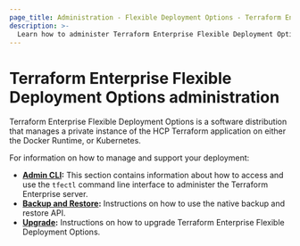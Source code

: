 ```yaml
---
page_title: Administration - Flexible Deployment Options - Terraform Enterprise
description: >-
  Learn how to administer Terraform Enterprise Flexible Deployment Options.
---
```


# Terraform Enterprise Flexible Deployment Options administration

Terraform Enterprise Flexible Deployment Options is a software distribution that manages a private instance of the HCP Terraform application on either the Docker Runtime, or Kubernetes.

For information on how to manage and support your deployment:

- **[Admin CLI](/terraform/enterprise/flexible-deployments/admin/admin-cli/admin-cli):** This section contains information about how to access and use the `tfectl` command line interface to administer the Terraform Enterprise server.
- **[Backup and Restore](/terraform/enterprise/flexible-deployments/admin/admin-cli/backup-restore):** Instructions on how to use the native backup and restore API.
- **[Upgrade](/terraform/enterprise/flexible-deployments/admin/upgrade):** Instructions on how to upgrade Terraform Enterprise Flexible Deployment Options.
